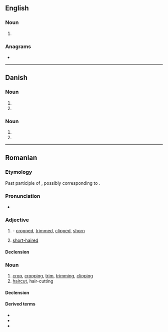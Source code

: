 ==English==

===Noun===
{{head|en|noun form}}

# {{plural of|tun|lang=en}}

===Anagrams===
* {{anagrams|en|a=nstu|NUTS|nuts|stun|tsun}}

----

==Danish==

===Noun===
{{head|da|noun form|g=n}}

# {{inflection of|da|tun||indef|gen|s}}
# {{inflection of|da|tun||indef|gen|p}}

===Noun===
{{head|da|noun form|g=c}}

# {{inflection of|da|tun||indef|gen|s}}
# {{inflection of|da|tun||indef|gen|p}}

----

==Romanian==

===Etymology===
Past participle of {{m|ro|tunde}}, possibly corresponding to {{inh|ro|la|tōnsus}}.

===Pronunciation===
* {{IPA|/tuns/|lang=ro}}

===Adjective===
{{ro-adj}}

# {{past participle of|tunde|lang=ro}} - [[cropped]], [[trimmed]], [[clipped]], [[shorn]]
# [[short-haired]]

====Declension====
{{ro-decl-adj}}

===Noun===
{{ro-noun|n|tunsuri}}

# [[crop]], [[cropping]], [[trim]], [[trimming]], [[clipping]]
# [[haircut]], hair-cutting

====Declension====
{{ro-noun-n-uri}}

====Derived terms====
* {{l|ro|tunsoare}}
* {{l|ro|tunsură}}
* {{l|ro|tuns scurt}}
